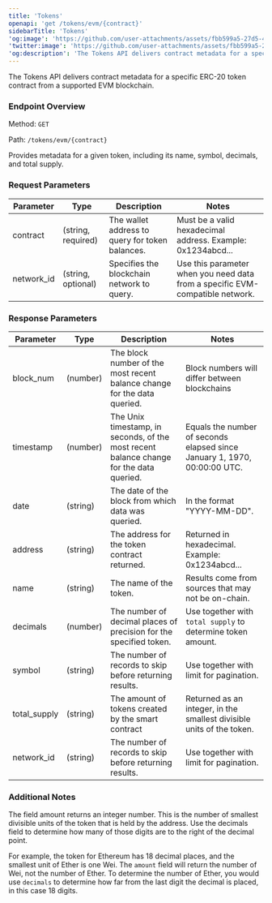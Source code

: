 ```yaml
---
title: 'Tokens'
openapi: 'get /tokens/evm/{contract}'
sidebarTitle: 'Tokens'
'og:image': 'https://github.com/user-attachments/assets/fbb599a5-27d5-4c77-8c04-698d836c8f64'
'twitter:image': 'https://github.com/user-attachments/assets/fbb599a5-27d5-4c77-8c04-698d836c8f64'
'og:description': 'The Tokens API delivers contract metadata for a specific ERC-20 token contract from a supported EVM blockchain.'
---
```


The Tokens API delivers contract metadata for a specific ERC-20 token contract from a supported EVM blockchain.


### Endpoint Overview
Method: `GET`

Path: `/tokens/evm/{contract}`

Provides metadata for a given token, including its name, symbol, decimals, and total supply.

### Request Parameters 
| Parameter | Type | Description | Notes |
|-----------|------|-------------|-------|
| contract | (string, required) | The wallet address to query for token balances. | Must be a valid hexadecimal address. Example: 0x1234abcd... |
| network_id | (string, optional) | Specifies the blockchain network to query. | Use this parameter when you need data from a specific EVM-compatible network. |

### Response Parameters

| Parameter | Type | Description | Notes |
|-----------|------|-------------|-------|
| block_num | (number) | The block number of the most recent balance change for the data queried. | Block numbers will differ between blockchains |
| timestamp | (number) | The Unix timestamp, in seconds,  of the most recent balance change for the data queried. | Equals the number of seconds elapsed since January 1, 1970, 00:00:00 UTC. |
| date | (string) | The date of the block from which data was queried. | In the format "YYYY-MM-DD". |
| address | (string) | The address for the token contract returned. | Returned in hexadecimal. Example: 0x1234abcd... |
| name | (string) | The name of the token. | Results come from sources that may not be on-chain. |
| decimals | (number) | The number of decimal places of precision for the specified token. | Use together with `total supply` to determine token amount. |
| symbol | (string) | The number of records to skip before returning results. | Use together with limit for pagination. |
| total_supply | (string) | The amount of tokens created by the smart contract | Returned as an integer, in the smallest divisible units of the token. |
| network_id | (string) | The number of records to skip before returning results. | Use together with limit for pagination. |

### Additional Notes
The field amount returns an integer number. This is the number of smallest divisible units of the token that is held by the address. Use the decimals field to determine how many of those digits are to the right of the decimal point.

For example, the token for Ethereum has 18 decimal places, and the smallest unit of Ether is one Wei. The `amount` field will return the number of Wei, not the number of Ether. To determine the number of Ether, you would use `decimals` to determine how far from the last digit the decimal is placed, in this case 18 digits.
